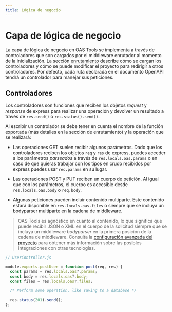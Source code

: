 ```yaml
---
title: Lógica de negocio
---
```


# Capa de lógica de negocio
La capa de lógica de negocio en OAS Tools se implementa a través de controladores que son cargados por el middleware enrutador al momento de la inicialización. La sección [enrutamiento](../features/routing) describe cómo se cargan los controladores y cómo se puede modificar el proyecto para redirigir a otros controladores. Por defecto, cada ruta declarada en el documento OpenAPI tendrá un controlador para manejar sus peticiones.

## Controladores
Los controladores son funciones que reciben los objetos _request_ y _response_ de express para realizar una operación y devolver un resultado a través de `res.send()` o `res.status().send()`.

Al escribir un controlador se debe tener en cuenta el nombre de la función exportada (más detalles en la sección de enrutamiento) y la operación que se realizará:

* Las operaciones GET suelen recibir algunos parámetros. Dado que los controladores reciben los objetos `req` y `res` de express, puedes acceder a los parámetros _parseados_ a través de `res.locals.oas.params` o en caso de que quieras trabajar con los tipos en crudo recibidos por express puedes usar `req.params` en su lugar.

* Las operaciones POST y PUT reciben un cuerpo de petición. Al igual que con los parámetros, el cuerpo es accesible desde `res.locals.oas.body` o `req.body`. 

* Algunas peticiones pueden incluir contenido multiparte. Este contenido estará disponible en `res.locals.oas.files` o siempre que se incluya un bodyparser multiparte en la cadena de middleware.

> OAS Tools es agnóstico en cuanto al contenido, lo que significa que puede recibir JSON o XML en el cuerpo de la solicitud siempre que se incluya un middleware _bodyparser_ en la primera posición de la cadena de middleware. Consulta la [configuración avanzada del proyecto](../customization/project-setup) para obtener más información sobre las posibles integraciones con otras tecnologías.

```js
// UserController.js

module.exports.postUser = function post(req, res) {
  const params = res.locals.oas?.params;
  const body = res.locals.oas?.body;
  const files = res.locals.oas?.files;

  /* Perform some operation, like saving to a database */

  res.status(201).send();
};
```
